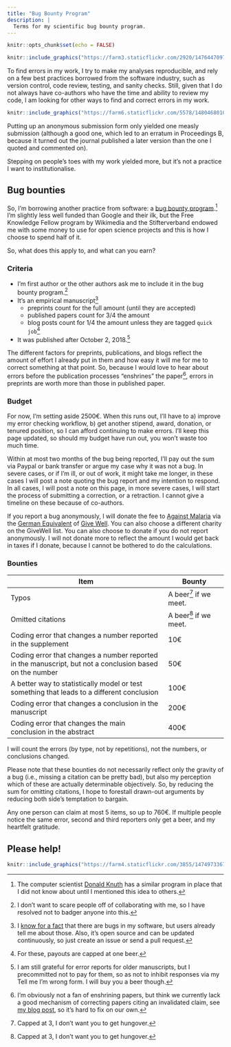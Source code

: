 ```yaml
---
title: "Bug Bounty Program"
description: |
  Terms for my scientific bug bounty program.
---
```


```r
knitr::opts_chunk$set(echo = FALSE)
```



```r
knitr::include_graphics("https://farm3.staticflickr.com/2920/14764470974_92473042b4_o_d.jpg")
```

To find errors in my work, I try to make my analyses  reproducible, and rely on a few best practices borrowed from the software industry, such as version control, code review, testing, and sanity checks. Still, given that I do not always have co-authors who have the time and ability to review my code, I am looking for other ways to find and correct errors in my work.

<aside>
```r
knitr::include_graphics("https://farm6.staticflickr.com/5578/14804680103_c8d5ef8ef0_o_d.jpg")
```
</aside>

Putting up an anonymous submission form only yielded one measly submission (although a good one, which led to an erratum in Proceedings B, because it turned out the journal published a later version than the one I quoted and commented on).

Stepping on people's toes with my work yielded more, but it's not a practice I want to institutionalise.

## Bug bounties
So, I'm borrowing another practice from software: a [bug bounty program](https://en.wikipedia.org/wiki/Bug_bounty_program).^[The computer scientist [Donald Knuth](https://en.wikipedia.org/wiki/Knuth_reward_check) has a similar program in place that I did not know about until I mentioned this idea to others.] I'm slightly less well funded than Google and their ilk, but the Free Knowledge Fellow program by Wikimedia and the Stifterverband endowed me with some money to use for open science projects and this is how I choose to spend half of it.

So, what does this apply to, and what can you earn? 

### Criteria
- I'm first author or the other authors ask me to include it in the bug bounty program.^[I don't want to scare people off of collaborating with me, so I have resolved not to badger anyone into this.]
- It's an empirical manuscript^[I [know for a fact](https://github.com/rubenarslan/formr.org/issues) that there are bugs in my software, but users already tell me about those. Also, it's open source and can be updated continuously, so just create an issue or send a pull request.]
  - preprints count for the full amount (until they are accepted)
  - published papers count for 3/4 the amount
  - blog posts count for 1/4 the amount unless they are tagged `quick job`^[For these, payouts are capped at one beer.]
- It was published after October 2, 2018.^[I am still grateful for error reports for older manuscripts, but I precommitted not to pay for them, so as not to inhibit responses via my Tell me I'm wrong form. I will buy you a beer though.]

The different factors for preprints, publications, and blogs reflect the amount of effort I already put in them and how easy it will me for me to correct something at that point. So, because I would love to hear about errors before the publication processes "enshrines" the paper^[I'm obviously not a fan of enshrining papers, but think we currently
lack a good mechanism of correcting papers citing an invalidated claim, see [my blog post](https://rubenarslan.github.io/posts/2018-09-23-are-studies-that-replicate-cited-more/), so it's hard to fix on our own.], errors in preprints are worth more than those in published paper.

### Budget
For now, I'm setting aside 2500€. When this runs out, I'll have to a) improve my error checking workflow, b) get another stipend, award, donation, or tenured position, so I can afford continuing to make errors. I'll keep this page updated, so should my budget have run out, you won't waste too much time.

Within at most two months of the bug being reported, I'll pay out the sum via Paypal or bank transfer or argue my case why it was not a bug. In severe cases, or if I'm ill, or out of work, it might take me longer, in these cases I will post a note quoting the bug report and my intention to respond. In all cases, I will post a note on this page, in more severe cases, I will start the process of submitting a correction, or a retraction. I cannot give a timeline on these because of co-authors.

If you report a bug anonymously, I will donate the fee to [Against Malaria](https://againstmalaria.com) via the [German Equivalent](https://effektiveraltruismus.de/effektiv-spenden/) of [Give Well](https://effektiveraltruismus.de/effektiv-spenden/). You can also choose a different charity on the GiveWell list. You can also choose to donate if you do not report anonymously. I will not donate more to reflect the amount I would get back in taxes if I donate, because I cannot be bothered to do the calculations.

### Bounties

| Item             | Bounty |
| ---------------- | ------ |
| Typos | A beer^[Capped at 3, I don't want you to get hungover.] if we meet. |
| Omitted citations | A beer^[Capped at 3, I don't want you to get hungover.] if we meet. |
| Coding error that changes a number reported in the supplement | 10€ |
| Coding error that changes a number reported in the manuscript, but not a conclusion based on the number | 50€ |
| A better way to statistically model or test something that leads to a different conclusion | 100€ |
| Coding error that changes a conclusion in the manuscript | 200€ |
| Coding error that changes the main conclusion in the abstract | 400€ |

I will count the errors (by type, not by repetitions), not the numbers, or conclusions changed.

Please note that these bounties do not necessarily reflect only the gravity of a bug (i.e., missing a citation can be pretty bad), but also my perception which of these are actually determinable objectively. So, by reducing the sum for omitting citations, I hope to forestall drawn-out arguments by reducing both side's temptation to bargain.

Any one person can claim at most 5 items, so up to 760€. If multiple people notice the same error, second and third reporters only get a beer, and my heartfelt gratitude.

## Please help!

```r
knitr::include_graphics("https://farm4.staticflickr.com/3855/14749733671_e759258f78_o_d.jpg")
```

